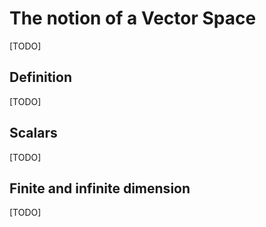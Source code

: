 # The notion of a Vector Space

[TODO]

## Definition

[TODO]

## Scalars

[TODO]

## Finite and infinite dimension

[TODO]
